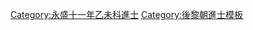 {{Navbox
|name = 永盛十一年乙未科庭試進士榜
|title = [[後黎朝進士列表|永盛十一年（1715年）乙未科庭試進士榜]]
|titlestyle = background-color:#FFD700;
|image =
|style = width:100%;text-align:center; 
|groupstyle = text-align:center; background-color:#FFD700;
|liststyle = text-align:center;
|state = {{{state<includeonly>|collapsed</includeonly>}}}

|group1 = 第二甲<br>勅賜進士出身<br>共2名
|list1 = '''[[裴仕暹]]''' - [[阮貴恩]]

|group2 = 第三甲<br>勅賜同進士出身<br>共18名
|list2 = [[馮伯奇]] - [[阮巖|阮　巖]] - [[高陽濯]] - [[杜廷瑞]] - [[楊弼擢]] - [[吳仁昕]] - [[阮公寀]] - [[阮湶|阮　湶]] - [[阮德暎]]<br>[[陳恩霑]] - [[梁㝝|梁　㝝]] - [[黎完瑗]] - [[黃登春]] - [[丁元亨]] - [[阮廷樻]] - [[阮逢時]] - [[阮翹|阮　翹]] - [[黎瑾|黎　瑾]]

|belowstyle = text-align: center; background-color:#FFD700;
|below='''前一科：[[Template:永盛八年壬辰科庭試進士榜|永盛八年壬辰科]]　'''·'''　後一科：[[Template:永盛十四年戊戌科庭試進士榜|永盛十四年戊戌科]]'''
}}
[[Category:永盛十一年乙未科進士]]
<noinclude>[[Category:永盛十一年乙未科進士| ]]
[[Category:後黎朝進士模板]]</noinclude>
